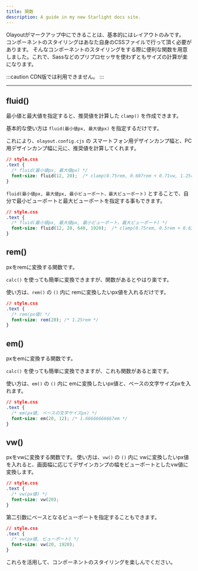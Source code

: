 ```yaml
---
title: 関数
description: A guide in my new Starlight docs site.
---
```


Olayoutがマークアップ中にできることは、基本的にはレイアウトのみです。<br />コンポーネントのスタイリングはあなた自身のCSSファイルで行って頂く必要があります。
そんなコンポーネントのスタイリングをする際に便利な関数を用意しました。これで、Sassなどのプリプロセッサを使わずともサイズの計算が楽になります。


:::caution
CDN版では利用できません。
:::

---

## fluid()

最小値と最大値を指定すると、推奨値を計算した `clamp()` を作成できます。

基本的な使い方は `fluid(最小値px, 最大値px)` を指定するだけです。

これにより、`olayout.config.cjs` の スマートフォン用デザインカンプ幅と、PC用デザインカンプ幅に元に、推奨値を計算してくれます。

```css "fluid(12, 20)"
// style.css
.text {
  /* fluid(最小値px, 最大値px) */
  font-size: fluid(12, 20);  /* clamp(0.75rem, 0.607rem + 0.71vw, 1.25rem) */
}

```

`fluid(最小値px, 最大値px, 最小ビューポート、最大ビューポート)` とすることで、自分で最小ビューポートと最大ビューポートを指定する事もできます。

```css "fluid(12, 20, 640, 1920)"
// style.css
.text {
  /* fluid(最小値px, 最大値px, 最小ビューポート、最大ビューポート) */
  font-size: fluid(12, 20, 640, 1920);  /* clamp(0.75rem, 0.5rem + 0.63vw, 1.25rem) */
}

```


## rem()

pxをremに変換する関数です。

`calc()` を使っても簡単に変換できますが、関数があるとやはり楽です。

使い方は、`rem()` の `()` 内に remに変換したいpx値を入れるだけです。


```css "rem(20)"
// style.css
.text {
  /* rem(px値) */
  font-size: rem(20); /* 1.25rem */
}
```



## em()

pxをemに変換する関数です。

`calc()` を使っても簡単に変換できますが、これも関数があると楽です。

使い方は、`em()` の `()` 内に emに変換したいpx値と、ベースの文字サイズpxを入れます。


```css "em(20, 12)"
// style.css
.text {
  /* em(px値, ベースの文字サイズpx) */
  font-size: em(20, 12); /* 1.66666666667em */
}
```



## vw()

pxをvwに変換する関数です。
使い方は、`vw()` の `()` 内に vwに変換したいpx値を入れると、画面幅に応じてデザインカンプの幅をビューポートとしたvw値に変換します。


```css "vw(20)"
// style.css
.text {
  /* vw(px値) */
  font-size: vw(20);
}
```

第二引数にベースとなるビューポートを指定することもできます。


```css "vw(20, 1920)"
// style.css
.text {
  /* vw(px値, ビューポート) */
  font-size: vw(20, 1920);
}
```

これらを活用して、コンポーネントのスタイリングを楽しんでください。
